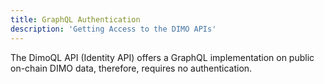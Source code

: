 ```yaml
---
title: GraphQL Authentication
description: 'Getting Access to the DIMO APIs'
---
```


The DimoQL API (Identity API) offers a GraphQL implementation on public on-chain DIMO data, therefore, requires no authentication.